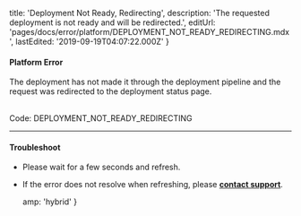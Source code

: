 
  title: 'Deployment Not Ready, Redirecting',
  description: 'The requested deployment is not ready and will be redirected.',
  editUrl: 'pages/docs/error/platform/DEPLOYMENT_NOT_READY_REDIRECTING.mdx',
  lastEdited: '2019-09-19T04:07:22.000Z'
}

#### Platform Error

The deployment has not made it through the deployment pipeline and the request was redirected to the deployment status page.

<br />

<Note label={false}>
  Code: <InlineCode>DEPLOYMENT_NOT_READY_REDIRECTING</InlineCode>
</Note>

---

#### Troubleshoot

- Please wait for a few seconds and refresh.
- If the error does not resolve when refreshing, please **[contact support](mailto:support@zeit.co)**.


  amp: 'hybrid'
}
